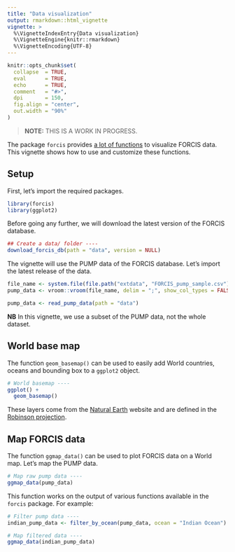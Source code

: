 ```yaml
---
title: "Data visualization"
output: rmarkdown::html_vignette
vignette: >
  %\VignetteIndexEntry{Data visualization}
  %\VignetteEngine{knitr::rmarkdown}
  %\VignetteEncoding{UTF-8}
---
```


```r
knitr::opts_chunk$set(
  collapse  = TRUE,
  eval      = TRUE,
  echo      = TRUE,
  comment   = "#>",
  dpi       = 150,
  fig.align = "center",
  out.width = "90%"
)
```

> **NOTE:** THIS IS A WORK IN PROGRESS.

The package `forcis` provides [a lot of functions](https://frbcesab.github.io/forcis/reference/index.html#visualization-tools) to visualize FORCIS data. This vignette shows how to use and customize these functions.


## Setup

First, let's import the required packages.

```r
library(forcis)
library(ggplot2)
```

Before going any further, we will download the latest version of the FORCIS database.

```r
## Create a data/ folder ----
download_forcis_db(path = "data", version = NULL)
```

The vignette will use the PUMP data of the FORCIS database. Let's import the latest release of the data.

```r
file_name <- system.file(file.path("extdata", "FORCIS_pump_sample.csv"), package = "forcis")
pump_data <- vroom::vroom(file_name, delim = ";", show_col_types = FALSE)
```

```r
pump_data <- read_pump_data(path = "data")
```

**NB** In this vignette, we use a subset of the PUMP data, not the whole dataset.


## World base map

The function `geom_basemap()` can be used to easily add World countries, oceans and bounding box to a `ggplot2` object.

```r
# World basemap ----
ggplot() +
  geom_basemap()
```

These layers come from the [Natural Earth](https://www.naturalearthdata.com/) website and are defined in the [Robinson projection](https://epsg.io/54030).



## Map FORCIS data

The function `ggmap_data()` can be used to plot FORCIS data on a World map. Let's map the PUMP data.

```r
# Map raw pump data ----
ggmap_data(pump_data)
```

This function works on the output of various functions available in the `forcis` package. For example:

```r
# Filter pump data ----
indian_pump_data <- filter_by_ocean(pump_data, ocean = "Indian Ocean")

# Map filtered data ----
ggmap_data(indian_pump_data)
```
